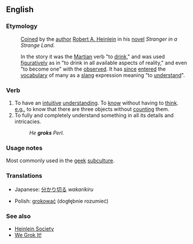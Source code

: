 {{wikipedia}}
==English==

===Etymology===
:[[Coined]] by the [[author]] [[w:Robert A. Heinlein|Robert A. Heinlein]] in his [[novel]] ''Stranger in a Strange Land''.

:In the story it was the [[Martian]] verb "to [[drink]]," and was used [[figurative]]ly as in "to drink in all available aspects of reality," and even "to become one" with the [[observe]]d. It has [[since]] [[enter]]ed the [[vocabulary]] of many as a [[slang]] expression meaning "to [[understand]]".

===Verb===
{{en-verb|grok|k|ing}}

# To have an [[intuitive]] [[understanding]].  To [[know]] without having to [[think]].  [[e.g.]], to know that there are three objects without [[count]]ing them.
# To fully and completely understand something in all its details and intricacies.
#: ''He '''groks''' Perl.''

===Usage notes===
Most commonly used in the [[geek]] [[subculture]].

===Translations===
{{top}}
*Japanese: [[分かり切る]] ''wakarikiru''
{{mid}}
*Polish: [[grokować]] (dogłębnie rozumieć)
{{bottom}}

===See also===
* [http://www.heinleinsociety.org/ Heinlein Society]
* [http://www.wegrokit.com/ We Grok It!]